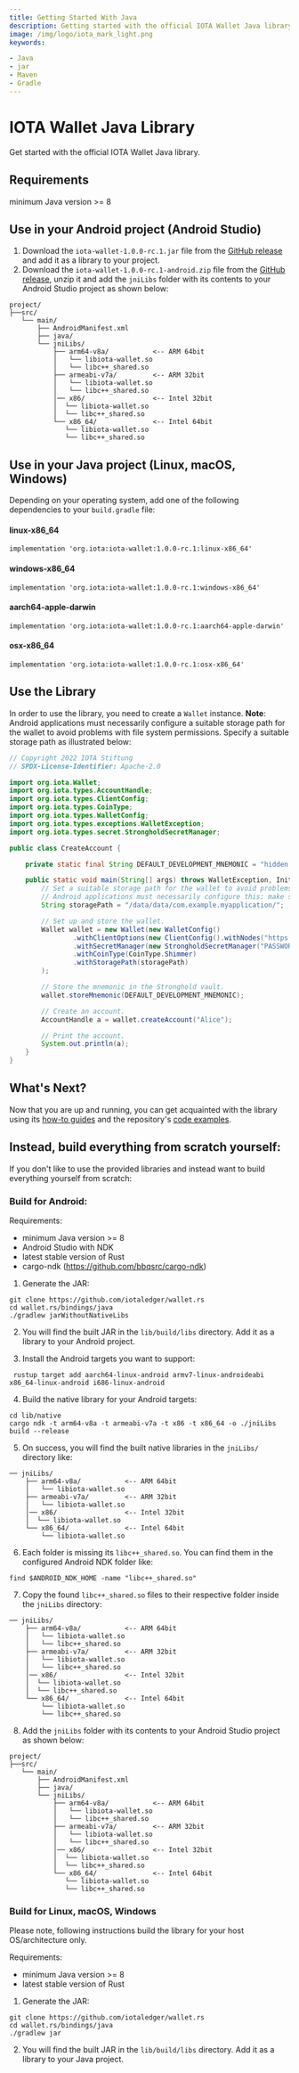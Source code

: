 ```yaml
---
title: Getting Started With Java
description: Getting started with the official IOTA Wallet Java library.
image: /img/logo/iota_mark_light.png
keywords:

- Java
- jar
- Maven
- Gradle
---
```



<WarningPasswordStorage/>

# IOTA Wallet Java Library

Get started with the official IOTA Wallet Java library.

## Requirements

minimum Java version >= 8

## Use in your Android project (Android Studio)

1. Download the `iota-wallet-1.0.0-rc.1.jar` file from the [GitHub release](https://github.com/iotaledger/wallet.rs/releases/tag/iota-wallet-java-1.0.0-rc.1-new) and add it as a library to your project.
2. Download the `iota-wallet-1.0.0-rc.1-android.zip` file from the [GitHub release](https://github.com/iotaledger/wallet.rs/releases/tag/iota-wallet-java-1.0.0-rc.1-new), unzip it and add the `jniLibs` folder with its contents to your Android Studio project as shown below:

```
project/
├──src/
   └── main/
       ├── AndroidManifest.xml
       ├── java/
       └── jniLibs/
           ├── arm64-v8a/           <-- ARM 64bit
           │   └── libiota-wallet.so
           │   └── libc++_shared.so
           ├── armeabi-v7a/         <-- ARM 32bit
           │   └── libiota-wallet.so
           │   └── libc++_shared.so
           │── x86/                 <-- Intel 32bit
           │  └── libiota-wallet.so
           │  └── libc++_shared.so
           └── x86_64/              <-- Intel 64bit
              └── libiota-wallet.so
              └── libc++_shared.so
```

## Use in your Java project (Linux, macOS, Windows)

Depending on your operating system, add one of the following dependencies to your `build.gradle` file:

#### linux-x86_64
```
implementation 'org.iota:iota-wallet:1.0.0-rc.1:linux-x86_64'
```

#### windows-x86_64
```
implementation 'org.iota:iota-wallet:1.0.0-rc.1:windows-x86_64'
```

#### aarch64-apple-darwin
```
implementation 'org.iota:iota-wallet:1.0.0-rc.1:aarch64-apple-darwin'
```

#### osx-x86_64
```
implementation 'org.iota:iota-wallet:1.0.0-rc.1:osx-x86_64'
```

## Use the Library

In order to use the library, you need to create a `Wallet` instance.
**Note**: Android applications must necessarily configure a suitable storage path for the wallet to avoid problems with file system permissions. Specify a suitable storage path as illustrated below:

```java
// Copyright 2022 IOTA Stiftung
// SPDX-License-Identifier: Apache-2.0

import org.iota.Wallet;
import org.iota.types.AccountHandle;
import org.iota.types.ClientConfig;
import org.iota.types.CoinType;
import org.iota.types.WalletConfig;
import org.iota.types.exceptions.WalletException;
import org.iota.types.secret.StrongholdSecretManager;

public class CreateAccount {

    private static final String DEFAULT_DEVELOPMENT_MNEMONIC = "hidden enroll proud copper decide negative orient asset speed work dolphin atom unhappy game cannon scheme glow kid ring core name still twist actor";

    public static void main(String[] args) throws WalletException, InitializeWalletException {
        // Set a suitable storage path for the wallet to avoid problems with file system permissions.
        // Android applications must necessarily configure this: make sure you replace the ´com.example.myapplication´ with your own app naming.
        String storagePath = "/data/data/com.example.myapplication/";

        // Set up and store the wallet.
        Wallet wallet = new Wallet(new WalletConfig()
                .withClientOptions(new ClientConfig().withNodes("https://api.testnet.shimmer.network"))
                .withSecretManager(new StrongholdSecretManager("PASSWORD_FOR_ENCRYPTION", null, storagePath + "stronghold/vault.stronghold"))
                .withCoinType(CoinType.Shimmer)
                .withStoragePath(storagePath)
        );

        // Store the mnemonic in the Stronghold vault.
        wallet.storeMnemonic(DEFAULT_DEVELOPMENT_MNEMONIC);

        // Create an account.
        AccountHandle a = wallet.createAccount("Alice");

        // Print the account.
        System.out.println(a);
    }
}
```

## What's Next?

Now that you are up and running, you can get acquainted with the library using
its [how-to guides](https://wiki.iota.org/shimmer/wallet.rs/how_tos/run_how_tos/) and the
repository's [code examples](https://github.com/iotaledger/wallet.rs/tree/develop/wallet/bindings/java/examples/src).

## Instead, build everything from scratch yourself:

If you don't like to use the provided libraries and instead want to build everything yourself from scratch:

### Build for Android:

Requirements:

- minimum Java version >= 8
- Android Studio with NDK
- latest stable version of Rust
- cargo-ndk (https://github.com/bbqsrc/cargo-ndk)

1. Generate the JAR:
```
git clone https://github.com/iotaledger/wallet.rs
cd wallet.rs/bindings/java
./gradlew jarWithoutNativeLibs
```

2. You will find the built JAR in the `lib/build/libs` directory. Add it as a library to your Android project.

3. Install the Android targets you want to support:
```
 rustup target add aarch64-linux-android armv7-linux-androideabi x86_64-linux-android i686-linux-android
```

4. Build the native library for your Android targets:
```
cd lib/native
cargo ndk -t arm64-v8a -t armeabi-v7a -t x86 -t x86_64 -o ./jniLibs build --release
```

5. On success, you will find the built native libraries in the `jniLibs/` directory like:
```
── jniLibs/
    ├── arm64-v8a/           <-- ARM 64bit
    │   └── libiota-wallet.so
    ├── armeabi-v7a/         <-- ARM 32bit
    │   └── libiota-wallet.so
    │── x86/                 <-- Intel 32bit
    │  └── libiota-wallet.so
    └── x86_64/              <-- Intel 64bit
        └── libiota-wallet.so
```

6. Each folder is missing its `libc++_shared.so`. You can find them in the configured Android NDK folder like:
```
find $ANDROID_NDK_HOME -name "libc++_shared.so"
```

7. Copy the found `libc++_shared.so` files to their respective folder inside the `jniLibs` directory:
```
── jniLibs/
    ├── arm64-v8a/           <-- ARM 64bit
    │   └── libiota-wallet.so
    │   └── libc++_shared.so
    ├── armeabi-v7a/         <-- ARM 32bit
    │   └── libiota-wallet.so
    │   └── libc++_shared.so
    │── x86/                 <-- Intel 32bit
    │  └── libiota-wallet.so
    │  └── libc++_shared.so
    └── x86_64/              <-- Intel 64bit
        └── libiota-wallet.so
        └── libc++_shared.so
```

8. Add the `jniLibs` folder with its contents to your Android Studio project as shown below:
```
project/
├──src/
   └── main/
       ├── AndroidManifest.xml
       ├── java/
       └── jniLibs/
           ├── arm64-v8a/           <-- ARM 64bit
           │   └── libiota-wallet.so
           │   └── libc++_shared.so
           ├── armeabi-v7a/         <-- ARM 32bit
           │   └── libiota-wallet.so
           │   └── libc++_shared.so
           │── x86/                 <-- Intel 32bit
           │  └── libiota-wallet.so
           │  └── libc++_shared.so
           └── x86_64/              <-- Intel 64bit
              └── libiota-wallet.so
              └── libc++_shared.so
```

### Build for Linux, macOS, Windows

Please note, following instructions build the library for your host OS/architecture only.

Requirements:

- minimum Java version >= 8
- latest stable version of Rust

1. Generate the JAR:
```
git clone https://github.com/iotaledger/wallet.rs
cd wallet.rs/bindings/java
./gradlew jar
```

2. You will find the built JAR in the `lib/build/libs` directory. Add it as a library to your Java project.